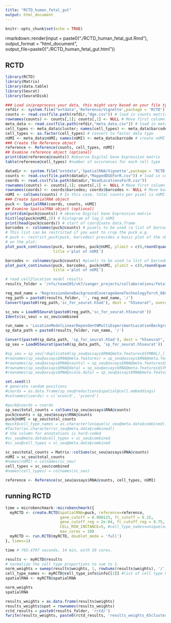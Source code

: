 ```yaml
---
title: "RCTD_human_fetal_gut"
output: html_document
---
```


```r
knitr::opts_chunk$set(echo = TRUE)
```

rmarkdown::render(input = paste0("./RCTD_human_fetal_gut.Rmd"), 
                  output_format = "html_document", 
                  output_file=paste0("./RCTD_human_fetal_gut.html"))

## RCTD

```r
library(RCTD)
library(Matrix)
library(data.table)
library(Seurat)
library(SeuratDisk)

### Load in/preprocess your data, this might vary based on your file type
refdir <- system.file("extdata",'Reference/Vignette',package = 'RCTD') # directory for the reference
counts <- read.csv(file.path(refdir,"dge.csv")) # load in counts matrix
rownames(counts) <- counts[,1]; counts[,1] <- NULL # Move first column to rownames
meta_data <- read.csv(file.path(refdir,"meta_data.csv")) # load in meta_data (barcodes, clusters, and nUMI)
cell_types <- meta_data$cluster; names(cell_types) <- meta_data$barcode # create cell_types named list
cell_types <- as.factor(cell_types) # convert to factor data type
nUMI <- meta_data$nUMI; names(nUMI) <- meta_data$barcode # create nUMI named list
### Create the Reference object
reference <- Reference(counts, cell_types, nUMI)
## Examine reference object (optional)
print(dim(reference@counts)) #observe Digital Gene Expression matrix
table(reference@cell_types) #number of occurences for each cell type

datadir <- system.file("extdata",'SpatialRNA/Vignette',package = 'RCTD') # directory for sample Slide-seq dataset
counts <- read.csv(file.path(datadir,"MappedDGEForR.csv")) # load in counts matrix
coords <- read.csv(file.path(datadir,"BeadLocationsForR.csv"))
rownames(counts) <- counts[,1]; counts[,1] <- NULL # Move first column to rownames
rownames(coords) <- coords$barcodes; coords$barcodes <- NULL # Move barcodes to rownames
nUMI <- colSums(counts) # In this case, total counts per pixel is nUMI
### Create SpatialRNA object
puck <- SpatialRNA(coords, counts, nUMI)
## Examine SpatialRNA object (optional)
print(dim(puck@counts)) # observe Digital Gene Expression matrix
hist(log(puck@nUMI,2)) # histogram of log_2 nUMI
print(head(puck@coords)) # start of coordinate data.frame
barcodes <- colnames(puck@counts) # pixels to be used (a list of barcode names). 
# This list can be restricted if you want to crop the puck e.g. 
# puck <- restrict_puck(puck, barcodes) provides a basic plot of the nUMI of each pixel
# on the plot:
plot_puck_continuous(puck, barcodes, puck@nUMI, ylimit = c(0,round(quantile(puck@nUMI,0.9))), 
                     title ='plot of nUMI') 

barcodes <- colnames(puck@counts) #pixels to be used (a list of barcode names). 
plot_puck_continuous(puck, barcodes, puck@nUMI, ylimit = c(0,round(quantile(puck@nUMI,0.9))), 
                     title ='plot of nUMI') 
```

```r
# read cell2location model results
results_folder = '/nfs/team205/vk7/sanger_projects/collaborations/fetal_gut_mapping/results/'

reg_mod_name = 'RegressionGeneBackgroundCoverageGeneTechnologyTorch_88covariates_124049cells_13904genes_noLN_revise'
reg_path = paste0(results_folder, '', reg_mod_name, '/')
Convert(paste0(reg_path,'sc_for_seurat.h5ad'), dest = "h5seurat", overwrite = TRUE)

sc_seu = LoadH5Seurat(paste0(reg_path,'sc_for_seurat.h5seurat'))
Idents(sc_seu) = sc_seu$combined
```

```r
run_name = 'LocationModelLinearDependentWMultiExperimentLocationBackgroundNormGeneAlpha_3experiments_65clusters_4645locations_13904genes_F78_63_revised_2nd_trimester'
sp_data_path = paste0(results_folder, run_name, '/')

Convert(paste0(sp_data_path, 'sp_for_seurat.h5ad'), dest = "h5seurat", overwrite = TRUE)
sp_seu = LoadH5Seurat(paste0(sp_data_path, 'sp_for_seurat.h5seurat'))

#sp_seu = sp_seu[!duplicated(sp_seu@assays$RNA@meta.features$SYMBOL),]
#rownames(sp_seu@assays$RNA@meta.features) = sp_seu@assays$RNA@meta.features$SYMBOL
#rownames(sp_seu@assays$RNA@counts) = sp_seu@assays$RNA@meta.features$SYMBOL
#rownames(sp_seu@assays$RNA@data) = sp_seu@assays$RNA@meta.features$SYMBOL
#rownames(sp_seu@assays$RNA@scale.data) = sp_seu@assays$RNA@meta.features$SYMBOL
```

```r
set.seed(1)
# generate random positions
#coords = as.data.frame(sp_seu@reductions$spatial@cell.embeddings)
#colnames(coords) = c('xcoord', 'ycoord')
```

```r
#puck@coords = coords
sp_seu$total_counts = colSums(sp_seu@assays$RNA@counts)
puck@counts = sp_seu@assays$RNA@counts
puck@nUMI = sp_seu$total_counts
#puck$cell_type_names = as.character(unique(sc_seu@meta.data$combined))
#factor(as.character(sc_seu@meta.data$combined))
# the column for annotations is hard-coded
#sc_seu@meta.data$cell_types = sc_seu$combined
#sc_seu@cell_types = sc_seu@meta.data$combined

sc_seu$total_counts = Matrix::colSums(sc_seu@assays$RNA@counts)
nUMI = sc_seu$total_counts
#names(nUMI) = colnames(sc_seu)
cell_types = sc_seu$combined
#names(cell_types) = colnames(sc_seu)

reference <- Reference(sc_seu@assays$RNA@counts, cell_types, nUMI)
```

## running RCTD

```r
time = microbenchmark::microbenchmark({
  myRCTD <- create.RCTD(spatialRNA=puck, reference=reference, 
                        gene_cutoff = 0.000125, fc_cutoff = 0.25,
                        gene_cutoff_reg = 2e-04, fc_cutoff_reg = 0.75,
                        CELL_MIN_INSTANCE=5, #cell_type_names=unique(as.character(sc_seu@meta.data$combined)),
                        max_cores = 10)
  myRCTD <- run.RCTD(myRCTD, doublet_mode = 'full')
}, times=1)
```

```r
time # 765.4797 seconds, 14 min, with 10 cores.
```

```r
results <- myRCTD@results
# normalize the cell type proportions to sum to 1.
norm_weights = sweep(results$weights, 1, rowSums(results$weights), '/') 
cell_type_names <- myRCTD@cell_type_info$info[[2]] #list of cell type names
spatialRNA <- myRCTD@spatialRNA

norm_weights
spatialRNA
```

```r
results_weights = as.data.frame(results$weights)
results_weights$spot = rownames(results_weights)
rctd_results = paste0(results_folder, 'rctd/')
fwrite(results_weights, paste0(rctd_results, 'results_weights_65clusters.csv'))
```